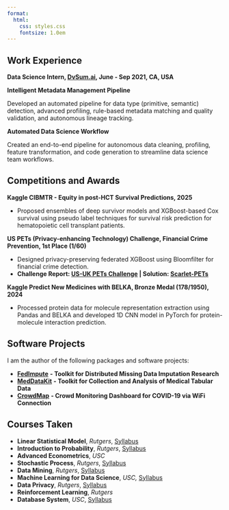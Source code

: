 ```yaml
---
format: 
  html:
    css: styles.css
    fontsize: 1.0em
---
```


## Work Experience

**Data Science Intern, [DvSum.ai](https://dvsum.ai/), June - Sep 2021, CA, USA**

:::: experience-container
::: project
**Intelligent Metadata Management Pipeline**

Developed an automated pipeline for data type (primitive, semantic) detection, advanced profiling, rule-based metadata matching and quality validation, and autonomous lineage tracking.

**Automated Data Science Workflow**

Created an end-to-end pipeline for autonomous data cleaning, profiling, feature transformation, and code generation to streamline data science team workflows.
:::
::::

## Competitions and Awards

:::: experience-container
::: project
**Kaggle CIBMTR - Equity in post-HCT Survival Predictions, 2025**

-   Proposed ensembles of deep survivor models and XGBoost-based Cox survival using pseudo label techniques for survival risk prediction for hematopoietic cell transplant patients.

**US PETs (Privacy-enhancing Technology) Challenge, Financial Crime Prevention, 1st Place (1/60)**

-   Designed privacy-preserving federated XGBoost using Bloomfilter for financial crime detection.
-   **Challenge Report: [US-UK PETs Challenge](https://www.nist.gov/itl/applied-cybersecurity/privacy-engineering/collaboration-space/challenges/us-uk-pets-prize) \| Solution: [Scarlet-PETs](https://github.com/usnistgov/PrivacyEngCollabSpace/tree/master/tools/de-identification/Scarlet-PETs)**

**Kaggle Predict New Medicines with BELKA, Bronze Medal (178/1950), 2024**

-   Processed protein data for molecule representation extraction using Pandas and BELKA and developed 1D CNN model in PyTorch for protein-molecule interaction prediction.
:::
::::

<!-- :::: experience-container
::: project
**US PETs (Privacy-enhancing Technolgy) Challenge, Financial Crime Prevention, 1st Place (1/60)**

-   Designed privacy-preserving federated XGBoost using Bloomfilter for financial crime detection.
-   **Challenge Report: [US-UK PETs Challenge](https://www.nist.gov/itl/applied-cybersecurity/privacy-engineering/collaboration-space/challenges/us-uk-pets-prize) \| Solution: [Scarlet-PETs](https://github.com/usnistgov/PrivacyEngCollabSpace/tree/master/tools/de-identification/Scarlet-PETs)**
:::
::::

:::: experience-container
::: project
**Kaggle Predict New Medicines with BELKA, Blonde Medal (178/1950), 2024**

-   Processed protein data for molecule representation extraction using Pandas and BELKA and developed 1D CNN model in PyTorch for protein-molecule interaction prediction.
:::
:::: -->

## Software Projects

I am the author of the following packages and software projects:

-   [**FedImpute**](https://idsla.github.io/FedImpute/) **- Toolkit for Distributed Missing Data Imputation Research**
-   [**MedDataKit**](https://github.com/sitaomin1994/MedicalDataKit) **- Toolkit for Collection and Analysis of Medical Tabular Data**
-   [**CrowdMap**](https://youtu.be/I04TYDyScbU?si=xIlDBhsNeTw0NZ-v) **- Crowd Monitoring Dashboard for COVID-19 via WiFi Connection**

## Courses Taken

-   **Linear Statistical Model**, *Rutgers*, [Syllabus](https://myrbs.business.rutgers.edu/sites/default/files/syllabi/960-statistics/22_960_777.pdf)
-   **Introduction to Probability**, *Rutgers*, [Syllabus](https://myrbs.business.rutgers.edu/sites/default/files/syllabi/960-statistics/26_960_575.pdf)
-   **Advanced Econometrics**, *USC*
-   **Stochastic Process**, *Rutgers*, [Syllabus](https://www.business.rutgers.edu/sites/default/files/documents/phd-syllabus-stochastic-processes.pdf)
-   **Data Mining**, *Rutgers*, [Syllabus](https://myrbs.business.rutgers.edu/sites/default/files/syllabi/198-computer-science/22_198_650.pdf)
-   **Machine Learning for Data Science**, *USC,* [Syllabus](https://web-app.usc.edu/soc/syllabus/20192/32498.pdf)
-   **Data Privacy**, *Rutgers*, [Syllabus](https://myrbs.business.rutgers.edu/sites/default/files/syllabi/198-computer-science/26_198_645.pdf)
-   **Reinforcement Learning**, *Rutgers*
-   **Database System**, *USC*, [Syllabus](https://web-app.usc.edu/soc/syllabus/20243/30149.pdf)